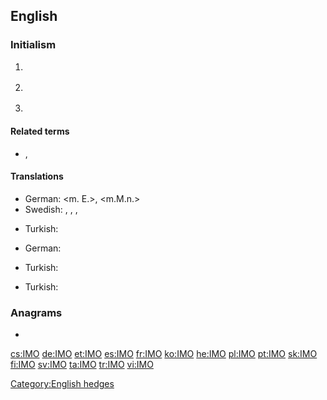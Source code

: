 ==English==

===Initialism===
{{rfc-header|Initialism}}
{{en-initialism}}

# {{label|en|business}} {{initialism of|[[information|Information]] [[management|Management]] [[officer|Officer]]|lang=en}}
# {{label|en|Internet}} {{initialism of|[[in my opinion]]|lang=en}}
# {{label|en|nautical}} {{initialism of|w:International Maritime Organization|International Maritime Organization|lang=en}}

====Related terms====
* {{sense|internet}} {{l|en|IMHO}}, {{l|en|IMNSHO}}

====Translations====
{{trans-top|(Internet) In My Opinion}}
* German: {{t|de|meines Erachtens}} <m. E.>, {{t|de|meiner Meinung nach}} <m.M.n.>
* Swedish: {{t|sv|efter min mening|c}}, {{t|sv|enligt min åsikt|c}}, {{t|sv|enligt mitt förmenande}}, {{t|sv|i mitt tycke}}
{{trans-mid}}
* Turkish: {{t+|tr|bence}}
{{trans-bottom}}

{{trans-top|(nautical) International Maritime Organization}}
* German: {{t|de|Internationale Seeschifffahrts-Organisation|f}}
{{trans-mid}}
* Turkish: {{t|tr|Uluslararası Denizcilik Teşkilatı}}
{{trans-bottom}}

{{trans-top|Information Management Officer}}
* Turkish: {{t|tr|bilgi yönetim subayı}}
{{trans-mid}}
{{trans-bottom}}

===Anagrams===
* {{l|en|IOM}}

[[Category:English hedges]]

[[cs:IMO]]
[[de:IMO]]
[[et:IMO]]
[[es:IMO]]
[[fr:IMO]]
[[ko:IMO]]
[[he:IMO]]
[[pl:IMO]]
[[pt:IMO]]
[[sk:IMO]]
[[fi:IMO]]
[[sv:IMO]]
[[ta:IMO]]
[[tr:IMO]]
[[vi:IMO]]